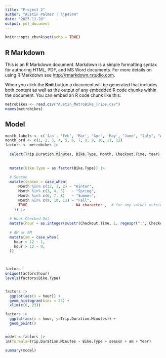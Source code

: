 ```yaml
---
title: "Project 2"
author: "Austin Palmer | ajp4344"
date: "2023-11-28"
output: pdf_document
---
```


```r
knitr::opts_chunk$set(echo = TRUE)
```

## R Markdown

This is an R Markdown document. Markdown is a simple formatting syntax for authoring HTML, PDF, and MS Word documents. For more details on using R Markdown see <http://rmarkdown.rstudio.com>.

When you click the **Knit** button a document will be generated that includes both content as well as the output of any embedded R code chunks within the document. You can embed an R code chunk like this:

```r
metrobikes <- read.csv("Austin_MetroBike_Trips.csv")
names(metrobikes)
```



## Model

```r
month_labels <- c('Jan', 'Feb', 'Mar', 'Apr', 'May', "June", "July", "Aug", "Sep", "Oct", "Nov", "Dec")
month_ord <- c(1, 2, 3, 4, 5, 6, 7, 8, 9, 10, 11, 12)
factors <- metrobikes |>
  
  select(Trip.Duration.Minutes, Bike.Type, Month, Checkout.Time, Year) |> # Pick Relevant variables
  
  
  mutate(Bike.Type = as.factor(Bike.Type)) |>
  
  # Season
  mutate(season = case_when(
      Month %in% c(12, 1, 2) ~ "Winter",
      Month %in% c(3, 4, 5)   ~ "Spring",
      Month %in% c(6, 7, 8)   ~ "Summer",
      Month %in% c(9, 10, 11) ~ "Fall",
      TRUE                    ~ NA_character_,  # for any values outside 1-12
    )) |>
  
  # Hour Checked Out
  mutate(hour = as.integer(substr(Checkout.Time, 1, regexpr(":", Checkout.Time) - 1))) |>
  
  # AM or PM
  mutate(am = case_when(
    hour < 12 ~ 1,
    hour > 12 ~ 0,
  ))


  
factors
unique(factors$hour)
levels(factors$Bike.Type)


factors |> 
  ggplot(aes(x = hour)) +
  geom_histogram(bins = 23) +
  xlim(c(0, 23))

factors |>
  ggplot(aes(x = hour, y=Trip.Duration.Minutes)) +
  geom_point()


model <-factors |>
lm(formula=Trip.Duration.Minutes ~ Bike.Type + season + am + Year)

summary(model)
```


